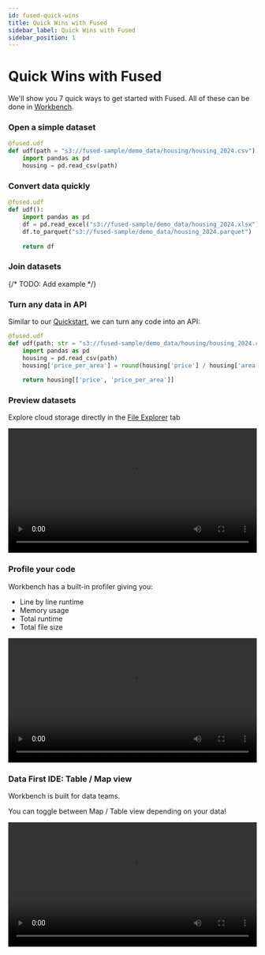 ```yaml
---
id: fused-quick-wins
title: Quick Wins with Fused
sidebar_label: Quick Wins with Fused
sidebar_position: 1
---
```


# Quick Wins with Fused

We'll show you 7 quick ways to get started with Fused. All of these can be done in [Workbench](https://www.fused.io/workbench).

### Open a simple dataset

```python
@fused.udf
def udf(path = "s3://fused-sample/demo_data/housing/housing_2024.csv"):
    import pandas as pd
    housing = pd.read_csv(path)
```

### Convert data quickly

```python
@fused.udf
def udf():
    import pandas as pd
    df = pd.read_excel("s3://fused-sample/demo_data/housing_2024.xlsx")
    df.to_parquet("s3://fused-sample/demo_data/housing_2024.parquet")
    
    return df
```

### Join datasets

{/* TODO: Add example */}

### Turn any data in API

Similar to our [Quickstart](/quickstart), we can turn any code into an API:

```python
@fused.udf
def udf(path: str = "s3://fused-sample/demo_data/housing/housing_2024.csv"):
    import pandas as pd
    housing = pd.read_csv(path)
    housing['price_per_area'] = round(housing['price'] / housing['area'], 2)
    
    return housing[['price', 'price_per_area']]
```

### Preview datasets

Explore cloud storage directly in the [File Explorer](https://www.fused.io/workbench/files) tab

<video width="100%" controls>
  <source src="/img/tutorials/File_explorer_from_file.mp4" type="video/mp4" />
</video>

### Profile your code

Workbench has a built-in profiler giving you:
- Line by line runtime
- Memory usage
- Total runtime
- Total file size

<video width="100%" controls>
  <source src="/img/tutorials/profiling_lines_and_memory.mp4" type="video/mp4" />
</video>


### Data First IDE: Table / Map view

Workbench is built for data teams. 

You can toggle between Map / Table view depending on your data! 

<video width="100%" controls>
  <source src="/img/tutorials/Map_Table_alternating.mp4" type="video/mp4" />
</video>


